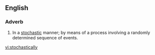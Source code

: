 ==English==

===Adverb===
{{en-adv}}

# In a [[stochastic]] manner; by means of a process involving a randomly determined sequence of events.

[[vi:stochastically]]